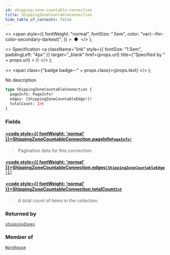 ```yaml
---
id: shipping-zone-countable-connection
title: ShippingZoneCountableConnection
hide_table_of_contents: false
---
```


  <>
    <span
      style={{
        fontWeight: "normal",
        fontSize: ".5em",
        color: "var(--ifm-color-secondary-darkest)",
      }}
    >
      &nbsp;●&nbsp;
    </span>
  </>
);

  <>
    Specification
    <a
      className="link"
      style={{ fontSize: "1.5em", paddingLeft: "4px" }}
      target="\_blank"
      href={props.url}
      title={"Specified by " + props.url}
    >
      ⎘
    </a>
  </>
);

  <>
    <span class={"badge badge--" + props.class}>{props.text}</span>
  </>
);

No description

```graphql
type ShippingZoneCountableConnection {
  pageInfo: PageInfo!
  edges: [ShippingZoneCountableEdge!]!
  totalCount: Int
}
```

### Fields

#### [<code style={{ fontWeight: 'normal' }}>ShippingZoneCountableConnection.<b>pageInfo</b></code>](#)<Bullet />[`PageInfo!`](../../../developer/api-reference/objects/page-info) <Badge class="secondary" text="non-null"/> <Badge class="secondary" text="object"/>

> Pagination data for this connection.

#### [<code style={{ fontWeight: 'normal' }}>ShippingZoneCountableConnection.<b>edges</b></code>](#)<Bullet />[`[ShippingZoneCountableEdge!]!`](../../../developer/api-reference/objects/shipping-zone-countable-edge) <Badge class="secondary" text="non-null"/> <Badge class="secondary" text="object"/>

>

#### [<code style={{ fontWeight: 'normal' }}>ShippingZoneCountableConnection.<b>totalCount</b></code>](#)<Bullet />[`Int`](../../../developer/api-reference/scalars/int) <Badge class="secondary" text="scalar"/>

> A total count of items in the collection.

### Returned by

[`shippingZones`](../../../developer/api-reference/queries/shipping-zones) <Badge class="secondary" text="query"/>

### Member of

[`Warehouse`](../../../developer/api-reference/objects/warehouse) <Badge class="secondary" text="object"/>
